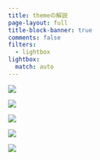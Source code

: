 ```yaml
---
title: themeの解説
page-layout: full
title-block-banner: true
comments: false
filters:
  - lightbox
lightbox:
  match: auto
---
```


::: {layout-ncol=3}
![](slides/slides089.jpg){group="slides"}

![](slides/slides090.jpg){group="slides"}

![](slides/slides091.jpg){group="slides"}

![](slides/slides092.jpg){group="slides"}

![](slides/slides093.jpg){group="slides"}
:::

